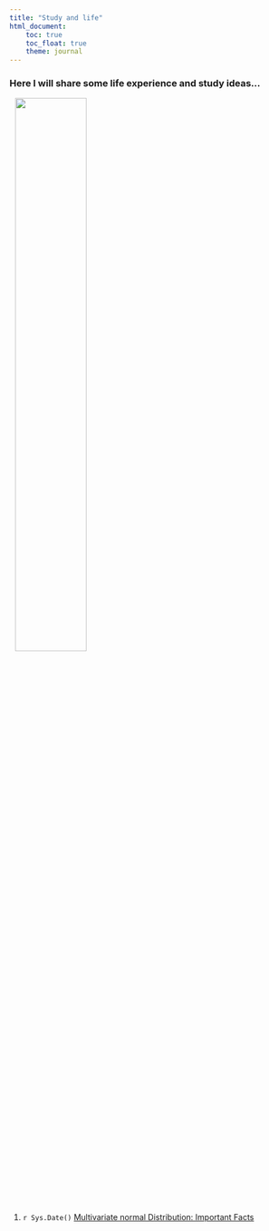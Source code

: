```yaml
---
title: "Study and life"
html_document:
    toc: true
    toc_float: true
    theme: journal
---
```


### Here I will share some life experience and study ideas...

<img src="./figs/interstellar.jpg" style="width:50%; margin-left: 10px" >


1. `r Sys.Date()` [Multivariate normal Distribution: Important Facts](./blogs/multi_normal.html)